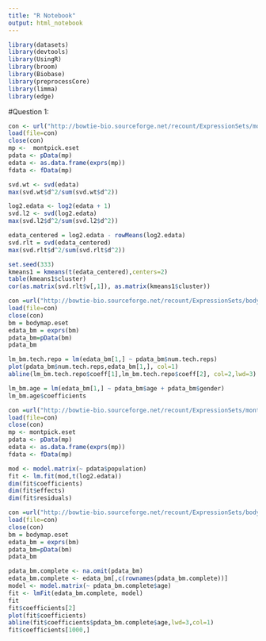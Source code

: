 ```yaml
---
title: "R Notebook"
output: html_notebook
---
```


```r
library(datasets)
library(devtools)
library(UsingR)
library(broom)
library(Biobase)
library(preprocessCore)
library(limma)
library(edge)
```


#Question 1:
```r
con <- url("http://bowtie-bio.sourceforge.net/recount/ExpressionSets/montpick_eset.RData")
load(file=con)
close(con)
mp <-  montpick.eset
pdata <- pData(mp)
edata <- as.data.frame(exprs(mp))
fdata <- fData(mp)

svd.wt <- svd(edata)
max(svd.wt$d^2/sum(svd.wt$d^2))

log2.edata <- log2(edata + 1)
svd.l2 <- svd(log2.edata)
max(svd.l2$d^2/sum(svd.l2$d^2))

edata_centered = log2.edata - rowMeans(log2.edata)
svd.rlt = svd(edata_centered)
max(svd.rlt$d^2/sum(svd.rlt$d^2))
```

```r
set.seed(333)
kmeans1 = kmeans(t(edata_centered),centers=2)
table(kmeans1$cluster)
cor(as.matrix(svd.rlt$v[,1]), as.matrix(kmeans1$cluster))
```

```r
con =url("http://bowtie-bio.sourceforge.net/recount/ExpressionSets/bodymap_eset.RData")
load(file=con)
close(con)
bm = bodymap.eset
edata_bm = exprs(bm)
pdata_bm=pData(bm)
pdata_bm

lm_bm.tech.repo = lm(edata_bm[1,] ~ pdata_bm$num.tech.reps)
plot(pdata_bm$num.tech.reps,edata_bm[1,], col=1)
abline(lm_bm.tech.repo$coeff[1],lm_bm.tech.repo$coeff[2], col=2,lwd=3)
```
```r
lm_bm.age = lm(edata_bm[1,] ~ pdata_bm$age + pdata_bm$gender)
lm_bm.age$coefficients
```

```r
con =url("http://bowtie-bio.sourceforge.net/recount/ExpressionSets/montpick_eset.RData")
load(file=con)
close(con)
mp <- montpick.eset
pdata <- pData(mp)
edata <- as.data.frame(exprs(mp))
fdata <- fData(mp)

mod <- model.matrix(~ pdata$population)
fit <- lm.fit(mod,t(log2.edata))
dim(fit$coefficients)
dim(fit$effects)
dim(fit$residuals)
```

```r
con =url("http://bowtie-bio.sourceforge.net/recount/ExpressionSets/bodymap_eset.RData")
load(file=con)
close(con)
bm = bodymap.eset
edata_bm = exprs(bm)
pdata_bm=pData(bm)
pdata_bm

pdata_bm.complete <- na.omit(pdata_bm)
edata_bm.complete <- edata_bm[,c(rownames(pdata_bm.complete))]
model <- model.matrix(~ pdata_bm.complete$age)
fit <- lmFit(edata_bm.complete, model)
fit
fit$coefficients[2]
plot(fit$coefficients)
abline(fit$coefficients$pdata_bm.complete$age,lwd=3,col=1)
fit$coefficients[1000,]
```

